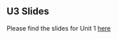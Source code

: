 ## U3 Slides {.unnumbered}

Please find the slides for Unit 1 [here](https://github.com/vakleisch/va.kleisch.github.io/tree/main/slides)